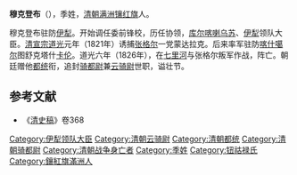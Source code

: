 '''穆克登布'''（{{bd|？||1826年|catIdx=M}}），季姓，[[清朝|清朝]][[满洲|满洲]][[镶红旗|镶红旗]]人。

穆克登布驻防[[伊犁|伊犁]]。开始调任委前锋校，历任协领，[[库尔喀喇乌苏|库尔喀喇乌苏]]、[[伊犁|伊犁]]领队大臣。[[清宣宗|清宣宗]][[道光|道光]]元年（1821年）诱捕[[张格尔|张格尔]]一党蒙达拉克。后来率军驻防[[喀什噶尔|喀什噶尔]]图舒克塔什[[卡伦|卡伦]]。道光六年（1826年），在[[七里河|七里河]]与张格尔叛军作战，阵亡。朝廷赠他[[都统|都统]]衔，追封[[骑都尉|骑都尉]]兼[[云骑尉|云骑尉]]世职，谥壮节。
==参考文献==
*《[[清史稿|清史稿]]》卷368
{{DEFAULTSORT:M}}
[[Category:伊犁领队大臣|Category:伊犁领队大臣]]
[[Category:清朝云骑尉|Category:清朝云骑尉]]
[[Category:清朝都统|Category:清朝都统]]
[[Category:清朝骑都尉|Category:清朝骑都尉]]
[[Category:清朝战争身亡者|Category:清朝战争身亡者]]
[[Category:季姓|Category:季姓]]
[[Category:钮祜禄氏|Category:钮祜禄氏]]
[[Category:鑲紅旗滿洲人|Category:鑲紅旗滿洲人]]